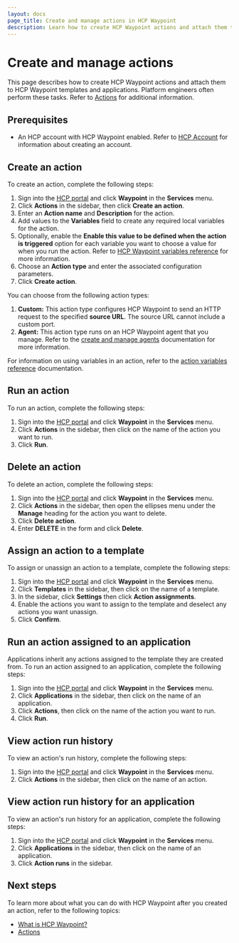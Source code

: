 ```yaml
---
layout: docs
page_title: Create and manage actions in HCP Waypoint
description: Learn how to create HCP Waypoint actions and attach them to templates and applications to standardize application operations.
---
```


# Create and manage actions

This page describes how to create HCP Waypoint actions and attach them to HCP Waypoint templates and applications. Platform engineers often perform these tasks. Refer to [Actions](/hcp/docs/waypoint/concepts/actions) for additional information.

## Prerequisites

- An HCP account with HCP Waypoint enabled. Refer to [HCP Account](/hcp/docs/hcp/create-account) for information about creating an account.

## Create an action

To create an action, complete the following steps:

1. Sign into the [HCP portal](https://portal.cloud.hashicorp.com/) and click **Waypoint** in the **Services** menu.
1. Click **Actions** in the sidebar, then click **Create an action**.
1. Enter an **Action name** and **Description** for the action.
1. Add values to the **Variables** field to create any required local variables for the action. 
1. Optionally, enable the **Enable this value to be defined when the action is triggered** option for each variable you want to choose a value for when you run the action. Refer to [HCP Waypoint variables reference](/hcp/docs/waypoint/reference/variables-actions) for more information.
1. Choose an **Action type** and enter the associated configuration parameters.
1. Click **Create action**.

You can choose from the following action types:

1. **Custom:** This action type configures HCP Waypoint to send an HTTP request to the specified **source URL**. The source URL cannot include a custom port.
1. **Agent:** This action type runs on an HCP Waypoint agent that you manage. Refer to the [create and manage agents](/hcp/docs/waypoint/agent-create) documentation for more information.

For information on using variables in an action, refer to the [action variables reference](/hcp/docs/waypoint/reference/variables-actions) documentation.

## Run an action

To run an action, complete the following steps:

1. Sign into the [HCP portal](https://portal.cloud.hashicorp.com/) and click **Waypoint** in the **Services** menu.
1. Click **Actions** in the sidebar, then click on the name of the action you want to run.
1. Click **Run**.

## Delete an action

To delete an action, complete the following steps:

1. Sign into the [HCP portal](https://portal.cloud.hashicorp.com/) and click **Waypoint** in the **Services** menu.
1. Click **Actions** in the sidebar, then open the ellipses menu under the **Manage** heading for the action you want to delete.
1. Click **Delete action**.
1. Enter **DELETE** in the form and click **Delete**.


## Assign an action to a template

To assign or unassign an action to a template, complete the following steps:

1. Sign into the [HCP portal](https://portal.cloud.hashicorp.com/) and click **Waypoint** in the **Services** menu.
1. Click **Templates** in the sidebar, then click on the name of a template.
1. In the sidebar, click **Settings** then click **Action assignments**.
1. Enable the actions you want to assign to the template and deselect any actions you want unassign.
1. Click **Confirm**.

## Run an action assigned to an application

Applications inherit any actions assigned to the template they are created from. To run an action assigned to an application, complete the following steps:

1. Sign into the [HCP portal](https://portal.cloud.hashicorp.com/) and click **Waypoint** in the **Services** menu.
1. Click **Applications** in the sidebar, then click on the name of an application.
1. Click **Actions**, then click on the name of the action you want to run.
1. Click **Run**.

## View action run history

To view an action's run history, complete the following steps:

1. Sign into the [HCP portal](https://portal.cloud.hashicorp.com/) and click **Waypoint** in the **Services** menu.
1. Click **Actions** in the sidebar, then click on the name of an action.

## View action run history for an application

To view an action's run history for an application, complete the following steps:

1. Sign into the [HCP portal](https://portal.cloud.hashicorp.com/) and click **Waypoint** in the **Services** menu.
1. Click **Applications** in the sidebar, then click on the name of an application.
1. Click **Action runs** in the sidebar.

## Next steps

To learn more about what you can do with HCP Waypoint after you created an action, refer to the following topics:

- [What is HCP Waypoint?](/hcp/docs/waypoint)
- [Actions](/hcp/docs/waypoint/concepts/actions)
